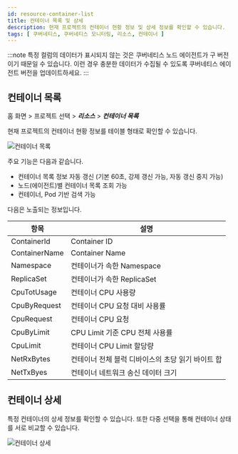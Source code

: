 ```yaml
---
id: resource-container-list
title: 컨테이너 목록 및 상세
description: 현재 프로젝트의 컨테이너 현황 정보 및 상세 정보를 확인할 수 있습니다.
tags: [ 쿠버네티스, 쿠버네티스 모니터링, 리소스, 컨테이너 ]
---
```


:::note
특정 컬럼의 데이터가 표시되지 않는 것은 쿠버네티스 노드 에이전트가 구 버전이기 때문일 수 있습니다. 이런 경우 충분한 데이터가 수집될 수 있도록 쿠버네티스 에이전트 버전을 업데이트하세요. 
:::

## 컨테이너 목록

홈 화면 > 프로젝트 선택 > ***리소스*** > ***컨테이너 목록***

현재 프로젝트의 컨테이너 현황 정보를 테이블 형태로 확인할 수 있습니다.

![컨테이너 목록](https://img.whatap.io/media/images/whatap_kubernetes_resource_container_list.png)

주요 기능은 다음과 같습니다.

* 컨테이너 목록 정보 자동 갱신 (기본 60초, 강제 갱신 가능, 자동 갱신 중지 가능)
* 노드(에이전트)별 컨테이너 목록 조회 가능
* 컨테이너, Pod 기반 검색 가능

다음은 노출되는 정보입니다.

| 항목          | 설명                                              |
| ------------- | ------------------------------------------------- |
| ContainerId   | Container ID                                      |
| ContainerName | Container Name                                    |
| Namespace     | 컨테이너가 속한 Namespace                         |
| ReplicaSet    | 컨테이너가 속한 ReplicaSet                        |
| CpuTotUsage   | 컨테이너 CPU 사용량                               |
| CpuByRequest  | 컨테이너 CPU 요청 대비 사용률                     |
| CpuRequest    | 컨테이너 CPU 요청                                 |
| CpuByLimit    | CPU Limit 기준 CPU 전체 사용률                    |
| CpuLimit      | 컨테이너 CPU Limit 할당량                         |
| NetRxBytes    | 컨테이너 전체 블럭 디바이스의 초당 읽기 바이트 합 |
| NetTxByes     | 컨테이너 네트워크 송신 데이터 크기                |

## 컨테이너 상세

특정 컨테이너의 상세 정보를 확인할 수 있습니다. 또한 다중 선택을 통해 컨테이너 상태를 서로 비교할 수 있습니다.

![컨테이너 상세](https://img.whatap.io/media/images/whatap_kubernetes_resource_container_detail.png)
